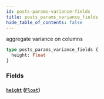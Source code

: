 ```yaml
---
id: posts-params-variance-fields
title: posts_params_variance_fields
hide_table_of_contents: false
---
```


aggregate variance on columns

```graphql
type posts_params_variance_fields {
  height: Float
}
```

### Fields

#### [`height`](#) ([`Float`](/07-graphql/scalars/float))
